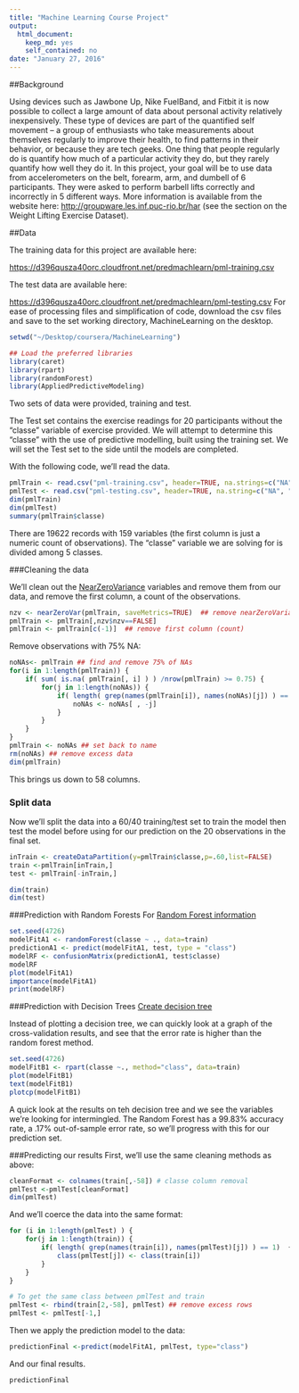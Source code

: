 ```yaml
---
title: "Machine Learning Course Project"
output:
  html_document:
    keep_md: yes
    self_contained: no
date: "January 27, 2016"
---
```


##Background

Using devices such as Jawbone Up, Nike FuelBand, and Fitbit it is now possible to collect a large amount of data about personal activity relatively inexpensively. These type of devices are part of the quantified self movement – a group of enthusiasts who take measurements about themselves regularly to improve their health, to find patterns in their behavior, or because they are tech geeks. One thing that people regularly do is quantify how much of a particular activity they do, but they rarely quantify how well they do it. In this project, your goal will be to use data from accelerometers on the belt, forearm, arm, and dumbell of 6 participants. They were asked to perform barbell lifts correctly and incorrectly in 5 different ways. More information is available from the website here: <http://groupware.les.inf.puc-rio.br/har> (see the section on the Weight Lifting Exercise Dataset).

##Data

The training data for this project are available here:

<https://d396qusza40orc.cloudfront.net/predmachlearn/pml-training.csv>

The test data are available here:

<https://d396qusza40orc.cloudfront.net/predmachlearn/pml-testing.csv>
For ease of processing files and simplification of code, download the csv files and save to the set working directory, MachineLearning on the desktop.

```r
setwd("~/Desktop/coursera/MachineLearning")
```

```r
## Load the preferred libraries 
library(caret) 
library(rpart)
library(randomForest)
library(AppliedPredictiveModeling)
```

Two sets of data were provided, training and test. 

The Test set contains the exercise readings for 20 participants without the "classe" variable of exercise provided. We will attempt to determine this "classe" with the use of predictive modelling, built using the training set. We will set the Test set to the side until the models are completed.
 
 With the following code, we'll read the data.

```r
pmlTrain <- read.csv("pml-training.csv", header=TRUE, na.strings=c("NA","#Div/0!"))  ## The training set
pmlTest <- read.csv("pml-testing.csv", header=TRUE, na.string=c("NA", "#Div/0!")) ## The test set -set aside
dim(pmlTrain)
dim(pmlTest)
summary(pmlTrain$classe)
```

There are 19622 records with 159 variables (the first column is just a numeric count of observations). The "classe" variable we are solving for is divided among 5 classes. 

###Cleaning the data

We'll clean out the <a href=http://www.inside-r.org/packages/cran/caret/docs/nearZeroVar>NearZeroVariance</a> variables and remove them from our data, and remove the first column, a count of the observations.
```r
nzv <- nearZeroVar(pmlTrain, saveMetrics=TRUE)  ## remove nearZeroVariances
pmlTrain <- pmlTrain[,nzv$nzv==FALSE]
pmlTrain <- pmlTrain[c(-1)]  ## remove first column (count)
```

Remove observations with 75% NA:
```r
noNAs<- pmlTrain ## find and remove 75% of NAs
for(i in 1:length(pmlTrain)) {
    if( sum( is.na( pmlTrain[, i] ) ) /nrow(pmlTrain) >= 0.75) {
        for(j in 1:length(noNAs)) {
            if( length( grep(names(pmlTrain[i]), names(noNAs)[j]) ) == 1)  {
                noNAs <- noNAs[ , -j]
            }   
        } 
    }
}
pmlTrain <- noNAs ## set back to name
rm(noNAs) ## remove excess data
dim(pmlTrain)
```
This brings us down to 58 columns.

### Split data

Now we'll split the data into a 60/40 training/test set to train the model then test the model before using for our prediction on the 20 observations in the final set. 

```r
inTrain <- createDataPartition(y=pmlTrain$classe,p=.60,list=FALSE)
train <-pmlTrain[inTrain,]
test <- pmlTrain[-inTrain,]
```
```r
dim(train)
dim(test)
```


###Prediction with Random Forests
For <a href=http://www.statmethods.net/advstats/cart.html>Random Forest information</a>
```r
set.seed(4726)
modelFitA1 <- randomForest(classe ~ ., data=train)
predictionA1 <- predict(modelFitA1, test, type = "class")
modelRF <- confusionMatrix(predictionA1, test$classe)
modelRF
plot(modelFitA1)
importance(modelFitA1)
print(modelRF)
```


###Prediction with Decision Trees
<a href=http://blog.revolutionanalytics.com/2013/06/plotting-classification-and-regression-trees-with-plotrpart.html>Create decision tree</a>

Instead of plotting a decision tree, we can quickly look at a graph of the cross-validation results, and see that the error rate is higher than the random forest method. 

```r
set.seed(4726)
modelFitB1 <- rpart(classe ~., method="class", data=train)
plot(modelFitB1)
text(modelFitB1)
plotcp(modelFitB1)
```

A quick look at the results on teh decision tree and we see the variables we're looking for intermingled. The Random Forest has a 99.83% accuracy rate, a .17% out-of-sample error rate, so we'll progress with this for our prediction set.

###Predicting our results
First, we'll use the same cleaning methods as above:
```r
cleanFormat <- colnames(train[,-58]) # classe column removal
pmlTest <-pmlTest[cleanFormat]
dim(pmlTest)
```

And we'll coerce the data into the same format:

```r
for (i in 1:length(pmlTest) ) {
    for(j in 1:length(train)) {
        if( length( grep(names(train[i]), names(pmlTest)[j]) ) == 1)  {
            class(pmlTest[j]) <- class(train[i])
        }      
    }      
}

# To get the same class between pmlTest and train
pmlTest <- rbind(train[2,-58], pmlTest) ## remove excess rows
pmlTest <- pmlTest[-1,]

```

Then we apply the prediction model to the data:
```r
predictionFinal <-predict(modelFitA1, pmlTest, type="class")
```

And our final results.
```r
predictionFinal
```


